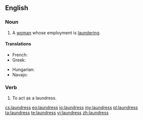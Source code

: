 ==English==

===Noun===
{{en-noun|es}}
# A [[woman]] whose employment is [[laundering]].

====Translations====
{{trans-top|A woman whose employment is laundering}}
* French: {{t+|fr|blanchisseuse|f}}
* Greek: {{t|el|πλύστρα|f|sc=Grek}}
{{trans-mid}} 
* Hungarian: {{t-|hu|mosónő}}
* Navajo: {{tø|nv|asdzání daʼiigisígíí}}
{{trans-bottom}}

===Verb===
{{en-verb|laundress|es}}

# {{obsolete}} To act as a laundress.

[[cs:laundress]]
[[eo:laundress]]
[[io:laundress]]
[[my:laundress]]
[[pl:laundress]]
[[ta:laundress]]
[[te:laundress]]
[[vi:laundress]]
[[zh:laundress]]